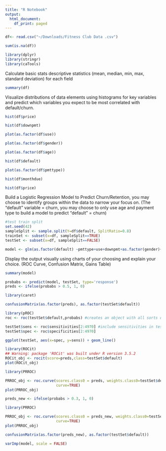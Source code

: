 ```yaml
---
title: "R Notebook"
output:
  html_document:
    df_print: paged
---
```


```r
df<- read.csv("~/Downloads/Fitness Club Data .csv")
```

```r
sum(is.na(df))
```


```r
library(dplyr) 
library(stringr) 
library(caTools) 

```




Calculate basic stats descriptive statistics (mean, median, min, max, standard deviation) for each field 

```r
summary(df)
```









Visualize distributions of data elements using histograms for key variables and predict which variables you expect to be most correlated with default/churn. 

```r
hist(df$price)
```


```r
hist(df$downpmt)
```


```r
plot(as.factor(df$use))
```


```r
plot(as.factor(df$gender))
```


```r
plot(as.factor(df$age))
```
```r
hist(df$default)
```

```r
plot(as.factor(df$pmttype))
```


```r
hist(df$monthdue)
```

```r
hist(df$price)
```


Build a Logistic Regression Model to Predict Churn/Retention, you may choose to identify groups within the data to narrow your focus on. (The "default" variable = churn, you may choose to only use age and payment type to build a model to predict "default" = churn) 

```r
#test train split
set.seed(42) 
sampleSplit <- sample.split(Y=df$default, SplitRatio=0.8) 
trainSet <- subset(x=df, sampleSplit==TRUE) 
testSet <- subset(x=df, sampleSplit==FALSE)
```

```r
model <- glm(as.factor(default) ~pmttype+use+downpmt+as.factor(gender)+price+monthdue, family=binomial(link='logit'), data=trainSet)
```

Display the output visually using charts of your choosing and explain your choice. (ROC Curve, Confusion Matrix, Gains Table) 
```r
summary(model)
```


```r
probabs <- predict(model, testSet, type='response') 
preds <- ifelse(probabs > 0.5, 1, 0)
```

```r
library(caret)
```



```r
confusionMatrix(as.factor(preds), as.factor(testSet$default))
```

```r
library(pROC)
roc <- roc(testSet$default,probabs) #creates an object with all sorts of diagnostics including sensitivities and specificities

testSet$sens <- roc$sensitivities[2:4970] #include sensitivities in test data
testSet$spec <- roc$specificities[2:4970]

ggplot(testSet, aes(x=spec, y=sens)) + geom_line()
```


```r
library(ROCit)
## Warning: package 'ROCit' was built under R version 3.5.2
ROCit_obj <- rocit(score=preds,class=testSet$default)
plot(ROCit_obj)
```





```r
library(PRROC)

PRROC_obj <- roc.curve(scores.class0 = preds, weights.class0=testSet$default,
                       curve=TRUE)
plot(PRROC_obj)
```



```r
preds_new <- ifelse(probabs > 0.3, 1, 0)
```



```r
library(PRROC)

PRROC_obj <- roc.curve(scores.class0 = preds_new, weights.class0=testSet$default,
                       curve=TRUE)
plot(PRROC_obj)
```



```r
confusionMatrix(as.factor(preds_new), as.factor(testSet$default))
```

```r
varImp(model, scale = FALSE)
```

